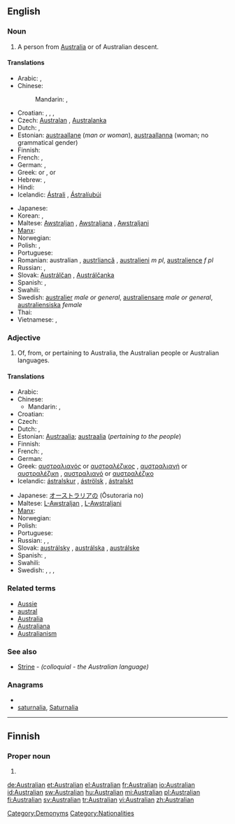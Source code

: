 ==English==

===Noun===
{{en-noun}}

# A person from [[Australia]] or of Australian descent.

====Translations====
{{trans-top|a person from Australia or of Australian descent}}
* Arabic: {{t|ar|أسترالي|m|tr='ustraaliy}},  {{t|ar|أسترالية|f|tr='ustraalíyya}}
* Chinese:
*: Mandarin: {{t|zh|澳大利亞人|sc=Hani}}, {{t|zh|澳大利亚人|tr=Aòdàlìyàrén|sc=Hani}}
* Croatian: {{t-|hr|Australac|m|alt=Austrálac}}, {{t-|hr|Australka|f|alt=Aùstrālka}}, {{t-|hr|Australijanac|m|alt=Australijánac}}, {{t-|hr|Australijanka|f|alt=Australìjānka}}
* Czech: [[Australan]] {{m}}, [[Australanka]] {{f}}
* Dutch: {{t+|nl|Australiër|m}}, {{t-|nl|Australische|f}}
* Estonian: [[austraallane]] (''man or woman''), [[austraallanna]] (woman; no grammatical gender)
* Finnish: {{t+|fi|australialainen}}
* French: {{t+|fr|Australien|m}}, {{t-|fr|Australienne|f}}
* German: {{t+|de|Australier|m}}, {{t+|de|Australierin|f}}
* Greek: {{t|el|Αυστραλός|m|tr=Afstralós}} or {{t|el|Αυστραλέζος|m|tr=Afstralézos}},  {{t|el|Αυστραλή|f|tr=Afstralí}} or {{t|el|Αυστραλέζα|f|tr=Afstraléza}}
* Hebrew: {{t+|he|אוסטרלי|m|tr=ost'rali}},  {{t-|he|אוסטרלית|f|tr=ost'ralit}}
* Hindi: {{t|hi|आस्ट्रेलियन|tr=āsṭrēliyan|xs=Hindi}}
* Icelandic: [[Ástrali]] {{m}}, [[Ástralíubúi]] {{m}}
{{trans-mid}}
* Japanese: {{t-|ja|オーストラリア人|tr=Ōsutoraria-jin}}
* Korean: {{t|ko|오스트레일리아 사람|tr=Oseuteureillia saram}},  {{t|ko|호주 사람|tr=Hoju saram}}
* Maltese: [[Awstraljan]] {{m}}, [[Awstraljana]] {{f}}, [[Awstraljani]] {{p}}
* [[Manx]]: {{t-|gv|Austrailagh}}
* Norwegian: {{t+|no|australier|m}}
* Polish: {{t+|pl|Australijczyk|m}}, {{t+|pl|Australijka|f}}
* Portuguese: {{t|pt|australiano}}
* Romanian: australian {{m}}, [[austrliancă]] {{f}}, [[australieni]] ''m pl'', [[australience]] ''f pl''
* Russian: {{t+|ru|австралиец|m|tr=avstralíjec}}, {{t+|ru|австралийка|f|tr=avstralíjka}}
* Slovak: [[Austrálčan]] {{m}}, [[Austrálčanka]] {{f}}
* Spanish: {{t+|es|australiano|m}}, {{t-|es|australiana|f}}
* Swahili: {{t|sw|waustralia|xs=Swahili}}
* Swedish: [[australier]] ''male or general'', [[australiensare]] ''male or general'', [[australiensiska]] ''female''
* Thai: {{t|th|ชาวออสเตรเลีย|tr=chao ààwtdraelia}}
* Vietnamese: {{t|vi|người Úc châu|xs=Vietnamese}},  {{t|vi|người Úc|xs=Vietnamese}}
{{trans-bottom}}

===Adjective===
{{en-adj|-}}

# Of, from, or pertaining to Australia, the Australian people or Australian languages.

====Translations====
{{trans-top|of, from, or pertaining to Australia, the Australian people or languages}}
* Arabic: {{t|ar|أسترالي|tr='ustraaliy}}
* Chinese:
** Mandarin: {{t|zh|澳大利亞|alt=澳大利亞的|sc=Hani}}, {{t|zh|澳大利亚|tr=Aòdàlìyà de|alt=澳大利亚的|sc=Hani}}
* Croatian: {{t-|hr|australski|alt=aùstrālskī}}
* Czech: {{t-|cs|australský|m}}
* Dutch: {{t+|nl|Australisch}}, {{t-|nl|Australische}}
* Estonian: [[Austraalia]]; [[austraalia]] (''pertaining to the people'')
* Finnish: {{t+|fi|australialainen}}
* French: {{t+|fr|Australien|m}}, {{t-|fr|Australienne|f}}
* German: {{t+|de|australisch}}
* Greek: [[αυστραλιανός]] {{m}} or [[αυστραλέζικος]] {{m}}, [[αυστραλιανή]] {{f}} or [[αυστραλέζικη]] {{f}}, [[αυστραλιανό]] {{n}} or [[αυστραλέζικο]] {{n}}
* Icelandic: [[ástralskur]] {{m}}, [[áströlsk]] {{f}}, [[ástralskt]] {{n}}
{{trans-mid}}
* Japanese: [[オーストラリア]]の (Ōsutoraria no)
* Maltese: [[L-Awstraljan]] {{m}}, [[L-Awstraljani]] {{p}}
* [[Manx]]: {{t-|gv|Austrailagh}}
* Norwegian: {{t-|no|australsk}}
* Polish: {{t+|pl|australijski|m}}
* Portuguese: {{t|pt|australiano}}
* Russian: {{t+|ru|австралийский|m|tr=avstralíjskij}},  {{t-|ru|австралийская|f|tr=avstralíjskaja}},  {{t|ru|австралийское|n|tr=avstralíjskoje}}
* Slovak: [[austrálsky]] {{m}}, [[austrálska]] {{f}}, [[austrálske]] {{n}}
* Spanish: {{t+|es|australiano|m}}, {{t-|es|australiana|f}}
* Swahili: {{t|sw|waustralia|xs=Swahili}}
* Swedish: {{t+|sv|australiensisk}}, {{t+|sv|australiensiskt}}, {{t+|sv|australiensiske}}, {{t+|sv|australiensiska}}
{{trans-bottom}}

===Related terms===
* [[Aussie]]
* [[austral]]
* [[Australia]]
* [[Australiana]]
* [[Australianism]]

===See also===
* [[Strine]] - ''(colloquial - the Australian language)''

===Anagrams===
* {{alphagram|aaailnrstu}}
* [[saturnalia#English|saturnalia]], [[Saturnalia#English|Saturnalia]]

[[Category:Demonyms]]
[[Category:Nationalities]]

----

==Finnish==

===Proper noun===
{{infl|fi|proper noun form}}

# {{fi-form of|type=proper noun|case=genitive|pl=singular|[[Australia#Finnish|Australia]]}}

[[de:Australian]]
[[et:Australian]]
[[el:Australian]]
[[fr:Australian]]
[[io:Australian]]
[[id:Australian]]
[[sw:Australian]]
[[hu:Australian]]
[[mi:Australian]]
[[pl:Australian]]
[[fi:Australian]]
[[sv:Australian]]
[[tr:Australian]]
[[vi:Australian]]
[[zh:Australian]]